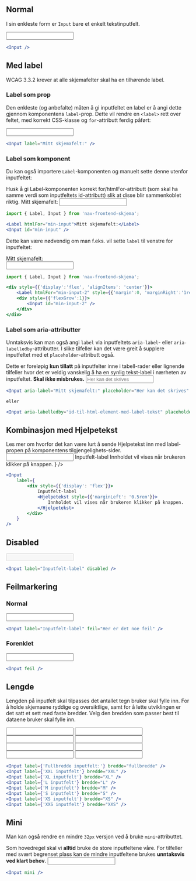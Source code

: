 
## Normal

I sin enkleste form er `Input` bare et enkelt tekstinputfelt.

<Example>
    <Input />
</Example>

```jsx
<Input />
```

## Med label

<Alertstripe type="info">
    <Lenke href="https://www.w3.org/TR/WCAG21/#labels-or-instructions">WCAG 3.3.2</Lenke> krever at alle skjemafelter skal ha en tilhørende <InlineCode>label</InlineCode>.
</Alertstripe>

### Label som prop

Den enkleste (og anbefalte) måten å gi inputfeltet en label er å angi dette gjennom komponentens `label`-prop. Dette vil rendre en `<label>` rett over feltet, med korrekt CSS-klasse og `for`-attributt ferdig påført:

<Example>
    <Input label="Mitt skjemafelt:" />
</Example>

```jsx
<Input label="Mitt skjemafelt:" />
```

### Label som komponent

Du kan også importere `Label`-komponenten og manuelt sette denne utenfor inputfeltet:

<Alertstripe type="advarsel">
    Husk å gi Label-komponenten korrekt <InlineCode>for</InlineCode>/<InlineCode>htmlFor</InlineCode>-attributt (som skal ha samme verdi som inputfeltets <InlineCode>id</InlineCode>-attributt) slik at disse blir sammenkoblet riktig.
</Alertstripe>

<Example>
    <Label htmlFor="min-input">Mitt skjemafelt:</Label>
    <Input id="min-input" />
</Example>

```jsx
import { Label, Input } from 'nav-frontend-skjema';

<Label htmlFor="min-input">Mitt skjemafelt:</Label>
<Input id="min-input" />
```

Dette kan være nødvendig om man f.eks. vil sette `label` til venstre for inputfeltet:

<Example>
    <div style={{'display':'flex', 'alignItems': 'center'}}>
        <Label htmlFor="min-input-2" style={{'margin':0, 'marginRight':'1rem'}}>Mitt skjemafelt:</Label>
        <div style={{'flexGrow':1}}>
            <Input id="min-input-2" />
        </div>
    </div>
</Example>

```jsx
import { Label, Input } from 'nav-frontend-skjema';

<div style={{'display':'flex', 'alignItems': 'center'}}>
    <Label htmlFor="min-input-2" style={{'margin':0, 'marginRight':'1rem'}}>Mitt skjemafelt:</Label>
    <div style={{'flexGrow':1}}>
        <Input id="min-input-2" />
    </div>
</div>
```

### Label som aria-attributter

Unntaksvis kan man også angi `label` via inputfeltets `aria-label`- eller `aria-labelledby`-attributter. I slike tilfeller kan det være greit å supplere inputfeltet med et `placeholder`-attributt også.

<Alertstripe type="advarsel">
    Dette er foreløpig <strong>kun tillatt</strong> på inputfelter inne i tabell-rader eller lignende tilfeller hvor det er veldig vanskelig å ha en synlig tekst-label i nærheten av inputfeltet. <strong>Skal ikke misbrukes.</strong>
</Alertstripe>

<Example>
    <Input aria-label="Mitt skjemafelt:" placeholder="Her kan det skrives" />
</Example>

```jsx
<Input aria-label="Mitt skjemafelt:" placeholder="Her kan det skrives" />

eller

<Input aria-labelledby="id-til-html-element-med-label-tekst" placeholder="Her kan det skrives" />
```

## Kombinasjon med Hjelpetekst

<Alertstripe type="info">
    Les mer om hvorfor det kan være lurt å sende Hjelpetekst inn med <InlineCode>label</InlineCode>-propen på <Lenke href="/components/hjelpetekst/accessibility">komponentens tilgjengelighets-sider</Lenke>.
</Alertstripe>

<Example>
    <Input
        label={
            <div style={{'display': 'flex'}}>
                Inputfelt-label
                <Hjelpetekst style={{'marginLeft': '0.5rem'}}>
                    Innholdet vil vises når brukeren klikker på knappen.
                </Hjelpetekst>
            </div>
        }
    />
</Example>

```jsx
<Input
    label={
        <div style={{'display': 'flex'}}>
            Inputfelt-label
            <Hjelpetekst style={{'marginLeft': '0.5rem'}}>
                Innholdet vil vises når brukeren klikker på knappen.
            </Hjelpetekst>
        </div>
    }
/>
```

## Disabled

<Example>
    <Input label="Inputfelt-label" disabled />
</Example>

```jsx
<Input label="Inputfelt-label" disabled />
```

## Feilmarkering

### Normal

<Example>
    <Input label="Inputfelt-label" feil="Her er det noe feil" />
</Example>

```jsx
<Input label="Inputfelt-label" feil="Her er det noe feil" />
```

### Forenklet

<Example>
    <Input feil />
</Example>

```jsx
<Input feil />
```

## Lengde

Lengden på inputfelt skal tilpasses det antallet tegn bruker skal fylle inn. For å holde skjemaene
ryddige og oversiktlige, samt for å lette utviklingen er det satt et sett med faste bredder. Velg
den bredden som passer best til dataene bruker skal fylle inn.

<Example>
    <SkjemaGruppe>
        <Input label={'Fullbredde inputfelt:'} bredde="fullbredde" />
        <Input label={'XXL inputfelt'} bredde="XXL" />
        <Input label={'XL inputfelt'} bredde="XL" />
        <Input label={'L inputfelt'} bredde="L" />
        <Input label={'M inputfelt'} bredde="M" />
        <Input label={'S inputfelt'} bredde="S" />
        <Input label={'XS inputfelt'} bredde="XS" />
        <Input label={'XXS inputfelt'} bredde="XXS" />
    </SkjemaGruppe>
</Example>

```jsx
<Input label={'Fullbredde inputfelt:'} bredde="fullbredde" />
<Input label={'XXL inputfelt'} bredde="XXL" />
<Input label={'XL inputfelt'} bredde="XL" />
<Input label={'L inputfelt'} bredde="L" />
<Input label={'M inputfelt'} bredde="M" />
<Input label={'S inputfelt'} bredde="S" />
<Input label={'XS inputfelt'} bredde="XS" />
<Input label={'XXS inputfelt'} bredde="XXS" />
```

## Mini

Man kan også rendre en mindre `32px` versjon ved å bruke `mini`-attributtet.

<Alertstripe type="advarsel">
    Som hovedregel skal vi <strong>alltid</strong> bruke de store inputfeltene våre. For tilfeller med svært begrenset plass kan de mindre inputfeltene 
    brukes <strong>unntaksvis ved klart behov</strong>.
</Alertstripe>

<Example>
    <Input mini />
</Example>

```jsx
<Input mini />
```